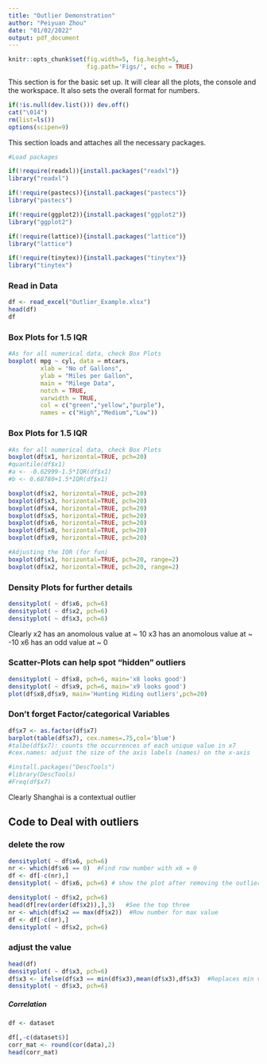 ---
title: "Outlier Demonstration"
author: "Peiyuan Zhou"
date: "01/02/2022"
output: pdf_document
---

```{r setup, include=FALSE}
knitr::opts_chunk$set(fig.width=5, fig.height=5,
                      fig.path='Figs/', echo = TRUE)
```

This section is for the basic set up.
It will clear all the plots, the console and the workspace.
It also sets the overall format for numbers.

```{r}
if(!is.null(dev.list())) dev.off()
cat("\014") 
rm(list=ls())
options(scipen=9)
```
This section loads and attaches all the necessary packages.

```{r}
#Load packages

if(!require(readxl)){install.packages("readxl")}
library("readxl")

if(!require(pastecs)){install.packages("pastecs")}
library("pastecs")

if(!require(ggplot2)){install.packages("ggplot2")}
library("ggplot2")

if(!require(lattice)){install.packages("lattice")}
library("lattice")

if(!require(tinytex)){install.packages("tinytex")}
library("tinytex")
```

### Read in Data

```{r}
df <- read_excel("Outlier_Example.xlsx")
head(df)
df
```

### Box Plots for 1.5 IQR
```{r}
#As for all numerical data, check Box Plots
boxplot( mpg ~ cyl, data = mtcars,
         xlab = "No of Gallons",
         ylab = "Miles per Gallon",
         main = "Milege Data",
         notch = TRUE,
         varwidth = TRUE,
         col = c("green","yellow","purple"),
         names = c("High","Medium","Low"))

```
 
### Box Plots for 1.5 IQR
```{r}
#As for all numerical data, check Box Plots
boxplot(df$x1, horizontal=TRUE, pch=20)
#quantile(df$x1)
#a <- -0.62999-1.5*IQR(df$x1)
#b <- 0.68780+1.5*IQR(df$x1)

boxplot(df$x2, horizontal=TRUE, pch=20)
boxplot(df$x3, horizontal=TRUE, pch=20)
boxplot(df$x4, horizontal=TRUE, pch=20)
boxplot(df$x5, horizontal=TRUE, pch=20)
boxplot(df$x6, horizontal=TRUE, pch=20)
boxplot(df$x8, horizontal=TRUE, pch=20)
boxplot(df$x9, horizontal=TRUE, pch=20)

#Adjusting the IQR (for fun)
boxplot(df$x1, horizontal=TRUE, pch=20, range=2)
boxplot(df$x2, horizontal=TRUE, pch=20, range=2)
```
 
### Density Plots for further details
```{r}
densityplot( ~ df$x6, pch=6)
densityplot( ~ df$x2, pch=6)
densityplot( ~ df$x3, pch=6)
```
 Clearly 
 x2 has an anomolous value at ~ 10
 x3 has an anomolous value at ~ -10
 x6 has an odd value at ~ 0
 
 
### Scatter-Plots can help spot "hidden" outliers
```{r}
densityplot( ~ df$x8, pch=6, main='x8 looks good')
densityplot( ~ df$x9, pch=6, main='x9 looks good')
plot(df$x8,df$x9, main='Hunting Hiding outliers',pch=20)
```

### Don't forget Factor/categorical Variables
```{r}
df$x7 <- as.factor(df$x7)
barplot(table(df$x7), cex.names=.75,col='blue')
#talbe(df$x7): counts the occurrences of each unique value in x7
#cex.names: adjust the size of the axis labels (names) on the x-axis

#install.packages("DescTools")
#library(DescTools)
#Freq(df$x7)
```
Clearly Shanghai is a contextual outlier

## Code to Deal with outliers
### delete the row
```{r}
densityplot( ~ df$x6, pch=6)
nr <- which(df$x6 == 0)  #Find row number with x6 = 0
df <- df[-c(nr),]
densityplot( ~ df$x6, pch=6) # show the plot after removing the outlier.

densityplot( ~ df$x2, pch=6)
head(df[rev(order(df$x2)),],3)   #See the top three
nr <- which(df$x2 == max(df$x2))  #Row number for max value 
df <- df[-c(nr),]
densityplot( ~ df$x2, pch=6)
```
### adjust the value
```{r}
head(df)
densityplot( ~ df$x3, pch=6)
df$x3 <- ifelse(df$x3 == min(df$x3),mean(df$x3),df$x3)  #Replaces min value with the mean
densityplot( ~ df$x3, pch=6)
```


##### Correlation

```{r}
df <- dataset

df[,-c(dataset$)]
corr_mat <- round(cor(data),2) 
head(corr_mat)
```

